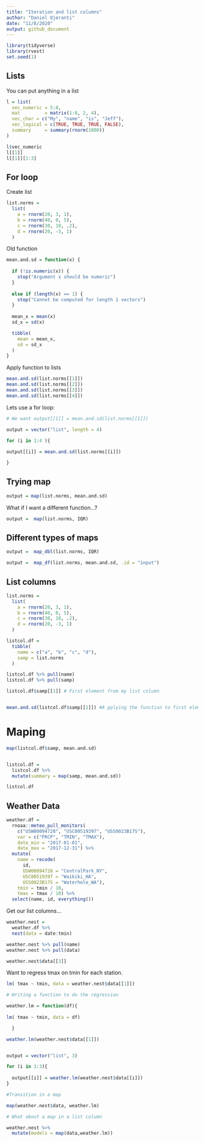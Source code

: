 ```yaml
---
title: "Iteration and list columns"
author: "Daniel Ojeranti"
date: "11/8/2020"
output: github_document
---
```


```r
library(tidyverse)
library(rvest)
set.seed(1)
```


## Lists

You can put anything in a list

```r
l = list(
  vec_numeric = 5:8,
  mat         = matrix(1:8, 2, 4),
  vec_char = c("My", "name", "is", "Jeff"),
  vec_logical = c(TRUE, TRUE, TRUE, FALSE),
  summary     = summary(rnorm(1000))
)

l$vec_numeric
l[[1]]
l[[1]][1:3]

```

## For loop

Create list

```r
list.norms = 
  list(
    a = rnorm(20, 3, 1),
    b = rnorm(40, 0, 5),
    c = rnorm(30, 10, .2),
    d = rnorm(20, -3, 1)
  )

```

Old function

```r
mean.and.sd = function(x) {
  
  if (!is.numeric(x)) {
    stop("Argument x should be numeric")
  } 
  
  else if (length(x) == 1) {
    stop("Cannot be computed for length 1 vectors")
  }
  
  mean_x = mean(x)
  sd_x = sd(x)

  tibble(
    mean = mean_x, 
    sd = sd_x
  )
}
```

Apply function to lists

```r
mean.and.sd(list.norms[[1]])
mean.and.sd(list.norms[[2]])
mean.and.sd(list.norms[[3]])
mean.and.sd(list.norms[[4]])
```

Lets use a for loop:

```r

# We want output[[1]] = mean.and.sd(list.norms[[1]])

output = vector("list", length = 4)

for (i in 1:4 ){
  
output[[i]] = mean.and.sd(list.norms[[i]])

}

```

## Trying map 

```r
output = map(list.norms, mean.and.sd)
```

What if I want a different function...?

```r
output =  map(list.norms, IQR)
```

## Different types of maps

```r
output =  map_dbl(list.norms, IQR)

output =  map_df(list.norms, mean.and.sd, .id = "input")
```

## List columns

```r
list.norms = 
  list(
    a = rnorm(20, 3, 1),
    b = rnorm(40, 0, 5),
    c = rnorm(30, 10, .2),
    d = rnorm(20, -3, 1)
  )

listcol.df =
  tibble(
    name = c("a", "b", "c", "d"),
    samp = list.norms
  )

listcol.df %>% pull(name)
listcol.df %>% pull(samp)

listcol.df$samp[[1]] # First element from my list column


mean.and.sd(listcol.df$samp[[1]]) #A pplying the function to first element

```

# Maping

```r
map(listcol.df$samp, mean.and.sd)


listcol.df = 
  listcol.df %>% 
  mutate(summary = map(samp, mean.and.sd))

listcol.df
```

## Weather Data

```r

weather.df = 
  rnoaa::meteo_pull_monitors(
    c("USW00094728", "USC00519397", "USS0023B17S"),
    var = c("PRCP", "TMIN", "TMAX"), 
    date_min = "2017-01-01",
    date_max = "2017-12-31") %>%
  mutate(
    name = recode(
      id, 
      USW00094728 = "CentralPark_NY", 
      USC00519397 = "Waikiki_HA",
      USS0023B17S = "Waterhole_WA"),
    tmin = tmin / 10,
    tmax = tmax / 10) %>%
  select(name, id, everything())

```

Get our list columns...

```r
weather.nest =
  weather.df %>% 
  nest(data = date:tmin)

weather.nest %>% pull(name)
weather.nest %>% pull(data)

weather.nest$data[[3]]
```

Want to regress tmax on tmin for each station.

```r
lm( tmax ~ tmin, data = weather.nest$data[[1]])

# Writing a function to do the regression

weather.lm = function(df){
  
lm( tmax ~ tmin, data = df)

  }

weather.lm(weather.nest$data[[1]])


output = vector("list", 3)

for (i in 1:3){
  
  output[[i]] = weather.lm(weather.nest$data[[i]])
}

```


```r
#Transition in a map

map(weather.nest$data, weather.lm)

# What about a map in a list column

weather.nest %>% 
  mutate(models = map(data,weather.lm))
```


